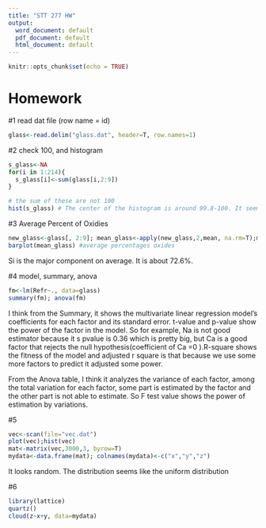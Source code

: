 ```yaml
---
title: "STT 277 HW"
output:
  word_document: default
  pdf_document: default
  html_document: default
---
```


```r
knitr::opts_chunk$set(echo = TRUE)
```
# Homework


#1 read dat file (row name = id)
```r
glass<-read.delim("glass.dat", header=T, row.names=1)
```

#2 check 100, and histogram
```r
s_glass<-NA
for(i in 1:214){
  s_glass[i]<-sum(glass[i,2:9])
}

# the sum of these are not 100
hist(s_glass) # The center of the histogram is around 99.8-100. It seems about 0.1-0.2% deviated from 100%
```

#3 Average Percent of Oxidies
```r
new_glass<-glass[, 2:9]; mean_glass<-apply(new_glass,2,mean, na.rm=T);mean_glass
barplot(mean_glass) #average percentages oxides
```
Si is the major component on average. It is about 72.6%.

#4 model, summary, anova
```r
fm<-lm(Refr~., data=glass)
summary(fm); anova(fm)
```
I think from the Summary, it shows the multivariate linear regression model's coefficients for each factor and its standard error. t-value and p-value show the power of the factor in the model. So for example, Na is not good estimator because it s pvalue is 0.36 which is pretty big, but Ca is a good factor that rejects the null hypothesis(coefficient of Ca =0 ).R-square shows the fitness of the model and adjusted r square is that because we use some more factors to predict it adjusted some power.

From the Anova table, I think it analyzes the variance of each factor, among the total variation for each factor, some part is estimated by the factor and the other part is not able to estimate. So F test value shows the power of estimation by variations.

#5
```r
vec<-scan(file="vec.dat")
plot(vec);hist(vec)
mat<-matrix(vec,3000,3, byrow=T)
mydata<-data.frame(mat); colnames(mydata)<-c("x","y","z")

```
It looks random. The distribution seems like the uniform distribution

#6
```r
library(lattice)
quartz()
cloud(z~x+y, data=mydata)
```
